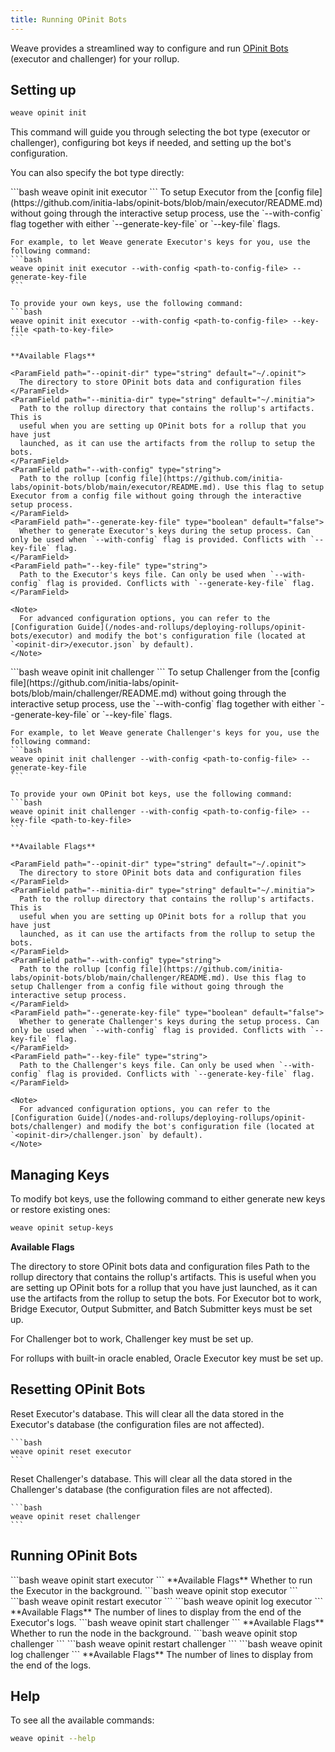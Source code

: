 ```yaml
---
title: Running OPinit Bots
---
```


Weave provides a streamlined way to configure and run [OPinit Bots](/nodes-and-rollups/deploying-rollups/opinit-bots/introduction) (executor and challenger) for your rollup.

## Setting up

```bash
weave opinit init
```

This command will guide you through selecting the bot type (executor or challenger), configuring bot keys if needed, and setting up the bot's configuration.

You can also specify the bot type directly:

<Tabs>
  <Tab title="Executor">
    ```bash
    weave opinit init executor
    ```
    To setup Executor from the [config file](https://github.com/initia-labs/opinit-bots/blob/main/executor/README.md) without going through the interactive setup process, use the `--with-config` flag together with either `--generate-key-file` or `--key-file` flags.

    For example, to let Weave generate Executor's keys for you, use the following command:
    ```bash
    weave opinit init executor --with-config <path-to-config-file> --generate-key-file
    ```

    To provide your own keys, use the following command:
    ```bash
    weave opinit init executor --with-config <path-to-config-file> --key-file <path-to-key-file>
    ```

    **Available Flags**

    <ParamField path="--opinit-dir" type="string" default="~/.opinit">
      The directory to store OPinit bots data and configuration files
    </ParamField>
    <ParamField path="--minitia-dir" type="string" default="~/.minitia">
      Path to the rollup directory that contains the rollup's artifacts. This is
      useful when you are setting up OPinit bots for a rollup that you have just
      launched, as it can use the artifacts from the rollup to setup the bots.
    </ParamField>
    <ParamField path="--with-config" type="string">
      Path to the rollup [config file](https://github.com/initia-labs/opinit-bots/blob/main/executor/README.md). Use this flag to setup Executor from a config file without going through the interactive setup process.
    </ParamField>
    <ParamField path="--generate-key-file" type="boolean" default="false">
      Whether to generate Executor's keys during the setup process. Can only be used when `--with-config` flag is provided. Conflicts with `--key-file` flag.
    </ParamField>
    <ParamField path="--key-file" type="string">
      Path to the Executor's keys file. Can only be used when `--with-config` flag is provided. Conflicts with `--generate-key-file` flag.
    </ParamField>

    <Note>
      For advanced configuration options, you can refer to the [Configuration Guide](/nodes-and-rollups/deploying-rollups/opinit-bots/executor) and modify the bot's configuration file (located at `<opinit-dir>/executor.json` by default).
    </Note>
  </Tab>
  <Tab title="Challenger">
    ```bash
    weave opinit init challenger
    ```
    To setup Challenger from the [config file](https://github.com/initia-labs/opinit-bots/blob/main/challenger/README.md) without going through the interactive setup process, use the `--with-config` flag together with either `--generate-key-file` or `--key-file` flags.

    For example, to let Weave generate Challenger's keys for you, use the following command:
    ```bash
    weave opinit init challenger --with-config <path-to-config-file> --generate-key-file
    ```

    To provide your own OPinit bot keys, use the following command:
    ```bash
    weave opinit init challenger --with-config <path-to-config-file> --key-file <path-to-key-file>
    ```

    **Available Flags**

    <ParamField path="--opinit-dir" type="string" default="~/.opinit">
      The directory to store OPinit bots data and configuration files
    </ParamField>
    <ParamField path="--minitia-dir" type="string" default="~/.minitia">
      Path to the rollup directory that contains the rollup's artifacts. This is
      useful when you are setting up OPinit bots for a rollup that you have just
      launched, as it can use the artifacts from the rollup to setup the bots.
    </ParamField>
    <ParamField path="--with-config" type="string">
      Path to the rollup [config file](https://github.com/initia-labs/opinit-bots/blob/main/challenger/README.md). Use this flag to setup Challenger from a config file without going through the interactive setup process.
    </ParamField>
    <ParamField path="--generate-key-file" type="boolean" default="false">
      Whether to generate Challenger's keys during the setup process. Can only be used when `--with-config` flag is provided. Conflicts with `--key-file` flag.
    </ParamField>
    <ParamField path="--key-file" type="string">
      Path to the Challenger's keys file. Can only be used when `--with-config` flag is provided. Conflicts with `--generate-key-file` flag.
    </ParamField>

    <Note>
      For advanced configuration options, you can refer to the [Configuration Guide](/nodes-and-rollups/deploying-rollups/opinit-bots/challenger) and modify the bot's configuration file (located at `<opinit-dir>/challenger.json` by default).
    </Note>
  </Tab>
</Tabs>

## Managing Keys

To modify bot keys, use the following command to either generate new keys or restore existing ones:
```bash
weave opinit setup-keys
```

**Available Flags**

<ParamField path="--opinit-dir" type="string" default="~/.opinit">
  The directory to store OPinit bots data and configuration files
</ParamField>
<ParamField path="--minitia-dir" type="string" default="~/.minitia">
  Path to the rollup directory that contains the rollup's artifacts. This is
  useful when you are setting up OPinit bots for a rollup that you have just
  launched, as it can use the artifacts from the rollup to setup the bots.
</ParamField>

<Warning>
  For Executor bot to work, Bridge Executor, Output Submitter, and Batch Submitter keys must be set up.

  For Challenger bot to work, Challenger key must be set up.

  For rollups with built-in oracle enabled, Oracle Executor key must be set up.
</Warning>

## Resetting OPinit Bots

<Tabs>
  <Tab title="Executor">
    Reset Executor's database. This will clear all the data stored in the Executor's database (the configuration files are not affected).

    ```bash
    weave opinit reset executor
    ```
  </Tab>
  <Tab title="Challenger">
    Reset Challenger's database. This will clear all the data stored in the Challenger's database (the configuration files are not affected).

    ```bash
    weave opinit reset challenger
    ```
  </Tab>
</Tabs>

## Running OPinit Bots

<Tabs>
  <Tab title="Executor">
    <Tabs>
      <Tab title="Start">
        ```bash
        weave opinit start executor
        ```
        **Available Flags**
        <ParamField path="--detach, -d" type="boolean" default="false">
          Whether to run the Executor in the background.
        </ParamField>
      </Tab>
      <Tab title="Stop">
        ```bash
        weave opinit stop executor
        ```
      </Tab>
      <Tab title="Restart">
        ```bash
        weave opinit restart executor
        ```
      </Tab>
      <Tab title="View logs">
        ```bash
        weave opinit log executor
        ```
        **Available Flags**
        <ParamField path="-n" type="number" default="100">
          The number of lines to display from the end of the Executor's logs.
        </ParamField>
      </Tab>
    </Tabs>
  </Tab>
  <Tab title="Challenger">
    <Tabs>
      <Tab title="Start">
        ```bash
        weave opinit start challenger
        ```
        **Available Flags**
        <ParamField path="--detach, -d" type="boolean" default="false">
          Whether to run the node in the background.
        </ParamField>
      </Tab>
      <Tab title="Stop">
        ```bash
        weave opinit stop challenger
        ```
      </Tab>
      <Tab title="Restart">
        ```bash
        weave opinit restart challenger
        ```
      </Tab>
      <Tab title="View logs">
        ```bash
        weave opinit log challenger
        ```
        **Available Flags**
        <ParamField path="-n" type="number" default="100">
          The number of lines to display from the end of the logs.
        </ParamField>
      </Tab>
    </Tabs>
  </Tab>
</Tabs>

## Help

To see all the available commands:
```bash
weave opinit --help
```
